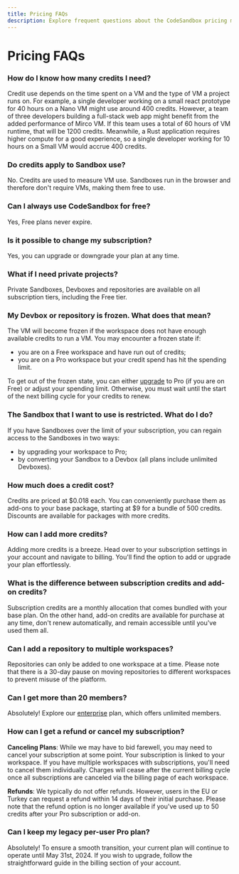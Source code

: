 ```yaml
---
title: Pricing FAQs
description: Explore frequent questions about the CodeSandbox pricing model.
---
```



# Pricing FAQs

### How do I know how many credits I need?

Credit use depends on the time spent on a VM and the type of VM a project runs on. For example, a single developer working on a small react prototype for 40 hours on a Nano VM might use around 400 credits. However, a team of three developers building a full-stack web app might benefit from the added performance of Mirco VM. If this team uses a total of 60 hours of VM runtime, that will be 1200 credits. Meanwhile, a Rust application requires higher compute for a good experience, so a single developer working for 10 hours on a Small VM would accrue 400 credits.

### Do credits apply to Sandbox use? 

No. Credits are used to measure VM use. Sandboxes run in the browser and therefore don't require VMs, making them free to use. 

### Can I always use CodeSandbox for free?

Yes, Free plans never expire.

### Is it possible to change my subscription?

Yes, you can upgrade or downgrade your plan at any time.

### What if I need private projects?

Private Sandboxes, Devboxes and repositories are available on all subscription tiers, including the Free tier.

### My Devbox or repository is frozen. What does that mean?
The VM will become frozen if the workspace does not have enough available credits to run a VM. You may encounter a frozen state if:
- you are on a Free workspace and have run out of credits;
- you are on a Pro workspace but your credit spend has hit the spending limit.

To get out of the frozen state, you can either [upgrade](https://codesandbox.io/upgrade) to Pro (if you are on Free) or adjust your spending limit. Otherwise, you must wait until the start of the next billing cycle for your credits to renew.

### The Sandbox that I want to use is restricted. What do I do?
If you have Sandboxes over the limit of your subscription, you can regain access to the Sandboxes in two ways:
- by upgrading your workspace to Pro;
- by converting your Sandbox to a Devbox (all plans include unlimited Devboxes).

### How much does a credit cost?

Credits are priced at $0.018 each. You can conveniently purchase them as add-ons to your base package, starting at $9 for a bundle of 500 credits. Discounts are available for packages with more credits.

### How can I add more credits?

Adding more credits is a breeze. Head over to your subscription settings in your account and navigate to billing. You'll find the option to add or upgrade your plan effortlessly.

### What is the difference between subscription credits and add-on credits?

Subscription credits are a monthly allocation that comes bundled with your base plan. On the other hand, add-on credits are available for purchase at any time, don't renew automatically, and remain accessible until you've used them all.

### Can I add a repository to multiple workspaces?

Repositories can only be added to one workspace at a time. Please note that there is a 30-day pause on moving repositories to different workspaces to prevent misuse of the platform.

### Can I get more than 20 members?

Absolutely! Explore our [enterprise](https://codesandbox.io/enterprise) plan, which offers unlimited members.

### How can I get a refund or cancel my subscription?

**Canceling Plans**: While we may have to bid farewell, you may need to cancel your subscription at some point. Your subscription is linked to your workspace. If you have multiple workspaces with subscriptions, you'll need to cancel them individually. Charges will cease after the current billing cycle once all subscriptions are canceled via the billing page of each workspace.

**Refunds**: We typically do not offer refunds. However, users in the EU or Turkey can request a refund within 14 days of their initial purchase. Please note that the refund option is no longer available if you've used up to 50 credits after your Pro subscription or add-on.

### Can I keep my legacy per-user Pro plan?

Absolutely! To ensure a smooth transition, your current plan will continue to operate until May 31st, 2024. If you wish to upgrade, follow the straightforward guide in the billing section of your account.

